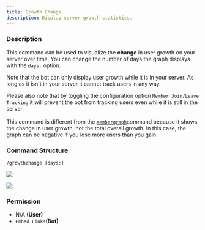 ```yaml
---
title: Growth Change
description: Display server growth statistics.
---
```


### Description

This command can be used to visualize the **change** in user growth on your server over time. You can change the number
of days the graph displays with the `days:` option.

Note that the bot can only display user growth while it is in your server. As long as it isn't in your server it cannot
track users in any way.

Please also note that by toggling the configuration option `Member Join/Leave Tracking` it will prevent the bot from
tracking users even while it is still in the server.\
\
This command is different from the [`membergraph`](member-graph.md)command because it shows the change in user growth,
not the total overall growth. In this case, the graph can be negative if you lose more users than you gain.

### Command Structure

```
/growthchange [days:]
```

![](https://i.imgur.com/tqaD79X.png)

![](https://i.imgur.com/EWF3g7z.png)

### **Permission**

- N/A **(User)**
- `Embed Links`**(Bot)**
